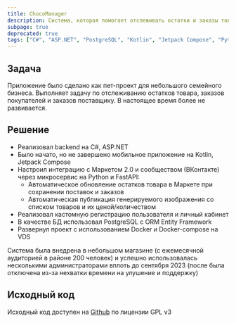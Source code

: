```yaml
---
title: ChocoManager
description: Cистема, которая помогает отслеживать остатки и заказы товара в магазине и интегрируется с Маркетом ВКонтакте
subpage: true
deprecated: true
tags: ["C#", "ASP.NET", "PostgreSQL", "Kotlin", "Jetpack Compose", "Python", "FastAPI", "VK API"]
---
```


## Задача

Приложение было сделано как пет-проект для небольшого семейного бизнеса. Выполняет задачу по отслеживанию остатков товара, заказов покупателей и заказов поставщику. В настоящее время более не развивается.

## Решение

- Реализовал backend на C#, ASP.NET
- Было начато, но не завершено мобильное приложение на Kotlin, Jetpack Compose
- Настроил интеграцию с Маркетом 2.0 и сообществом (ВКонтакте) через микросервис на Python и FastAPI:
    - Автоматическое обновление остатков товара в Маркете при сохранении поставок и заказов
    - Автоматическая публикация генерируемого изображения со списком товаров и их ценой/количеством
- Реализовал кастомную регистрацию пользователя и личный кабинет
- В качестве БД использовал PostgreSQL с ORM Entity Framework
- Развернул проект с использованием Docker и Docker-compose на VDS

Система была внедрена в небольшом магазине (с ежемесячной аудиторией в районе 200 человек) и успешно использовалась несколькими администраторами вплоть до сентября 2023 (после была отключена из-за нехватки времени на улушение и поддержку)

## Исходный код

Исходный код доступен на [Github](https://github.com/choco-manager) по лицензии GPL v3